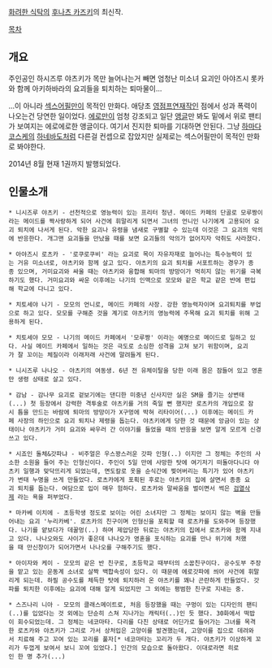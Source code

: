 [[화려한 식탁]]의 [https://twitter.com/funatsukazuki 후나츠 카즈키]의 최신작. 

[[목차]]

== 개요 ==
주인공인 하시즈루 야츠키가 목만 늘어나는거 빼면 엄청난 미소녀 요괴인 아야즈시 롯카와 함께 아키하바라의 요괴들을 퇴치하는 퇴마물이...

...이 아니라 [[섹스어필]]만이 목적인 만화다. 애당초 [[영점프]]연재작인 점에서 성과 폭력이 나오는건 당연한 일이었다. [[에로]]만이 엄청 강조되고 일단 [http://funatsukazuki.com/ 앵글]만 봐도 밑에서 위로 팬티가 보여지는 에로에로한 앵글이다. 여기서 진지한 퇴마를 기대하면 안된다. 그냥 [[하마다 코스케]]의 [[하네바도]]처럼 다른걸 컨셉으로 잡았지만 실제로는 섹스어필만이 목적인 만화로 봐야한다. 

2014년 8월 현재 1권까지 발행되었다. 


== 인물소개 ==

 * 니시즈루 야츠키 - 선천적으로 영능력이 있는 프리터 청년. 메이드 카페의 단골로 모루짱이라는 메이드를 짝사랑하게 되어 사건에 휘말리게 되면서 그녀의 언니인 나기에게 고용되어 요괴 퇴치에 나서게 된다. 악한 요괴나 유령을 냄새로 구별할 수 있는데 이것은 그 요괴의 악의에 반응한다. 개그맨 요괴들을 만났을 때를 보면 요괴들의 악의가 없어지자 악취도 사라졌다.

 * 아야즈시 로츠카 - '로쿠로쿠비' 라는 요괴로 목이 자유자재로 늘어나는 특수능력이 있는 거유 미소녀로, 야츠키와 함께 살고 있다. 야츠키의 요괴 퇴치를 서포트하는 경우가 종종 있으며, 거미요괴와 싸울 때는 야츠키와 융합해 퇴마의 방망이가 먹히지 않는 위기를 극복하기도 했다. 거미요괴와 싸운 이후에는 나기의 인맥으로 모모와 같은 학교 같은 반에 편입해 학교에 다니고 있다.
 

 * 치토세야 나기 - 모모의 언니로, 메이드 카페의 사장. 강한 영능력자이며 요괴퇴치를 부업으로 하고 있다. 모모를 구해준 것을 계기로 야츠키의 영능력에 주목해 요괴 퇴치를 위해 고용하게 된다. 
 

 * 치토세야 모모 - 나기의 메이드 카페에서 '모루짱' 이라는 예명으로 메이드로 일하고 있다. 사실 메이드 카페에서 일하는 것은 극도로 소심한 성격을 고쳐 보기 위함이며, 요괴가 잘 꼬이는 체질이라 이래저래 사건에 말려들게 된다.   

 * 니시즈루 나나오 - 야츠키의 여동생. 6년 전 유체이탈을 당한 이래 몸은 잠들어 있고 영혼만 생령 상태로 살고 있다. 

 * 감남 - 감나무 요괴로 겉보기에는 댄디한 미중년 신사지만 실은 SM을 즐기는 상변태(...) 첫 등장에서 강력한 격투술로 야츠키를 거의 죽일 뻔 했지만 로츠카의 개입으로 잠시 틈을 만드는 바람에 퇴마의 방망이가 X구멍에 박혀 리타이어(...) 이후에는 메이드 카페 사장의 하인으로 요괴 퇴치나 제령을 돕는다. 야츠키에게 당한 것 때문에 앙금이 있는 상태이나 야츠키가 거미 요괴와 싸우러 간 이야기를 들었을 때의 반응을 보면 알게 모르게 신경쓰고 있다. 

 * 시죠인 돌체&갓파냐 - 비주얼은 우스꽝스러운 갓파 인형(..) 이지만 그 정체는 주인의 사소한 소원을 들어 주는 인형신이다. 주인이 5일 만에 사망한 탓에 여기저기 떠돌아다니다 야츠키 일행과 맞닥뜨리게 되었는데, 면도칼로 옷을 순식간에 찢어버리는 특기가 있어 야츠키가 변태 누명을 쓰게 만들었다. 로츠카에게 포획된 후로는 야츠키의 집에 살면서 종종 요괴 퇴치를 돕는다. 여담으로 입이 매우 험하다. 로츠카와 말싸움을 벌이면서 썩은 [[검열삭제]] 라는 욕을 퍼부었다.

 * 마카베 이치에 - 초등학생 정도로 보이는 어린 소녀지만 그 정체는 보이지 않는 벽을 만들어내는 요괴 '누리카베'. 로츠카의 친구이며 인형신을 포획할 때 로츠카를 도와주며 등장했다. 나기를 얕보다가 데꿀멍(..) 하며 제압당한 뒤로는 야츠키의 집에서 로츠카와 함께 지내고 있다. 나나오와도 사이가 좋은데 나나오가 영혼을 포식하는 요괴를 만나 위기에 처했을 때 만신창이가 되어가면서 나나오를 구해주기도 했다.

 * 아이자와 케이 - 모모의 같은 반 친구로, 초등학교 때부터의 소꿉친구이다. 공수도부 주장을 맡고 있는 운동계 소녀로 살짝 백합속성이 있다. 이 때문에 에로갓파에 씌어 사건에 휘말리게 되는데. 하필 공수도를 체득한 탓에 퇴치하러 온 야츠키를 꽤나 곤란하게 만들었다. 갓파를 퇴치한 이후에는 요괴에 대해 알게 되었지만 그 외에는 평범한 친구로 지내는 중.

 * 스즈나리 니아 - 모모의 클래스메이트로, 처음 등장했을 때는 구멍이 있는 디자인의 팬티(..)를 입었다는 것 외에는 단순히 스쳐 지나가는 캐릭터(..)인 듯 했다. 30화에서 떡밥이 회수되었는데. 그 정체는 네코마타. 다리를 다친 상태로 어딘가로 들어가는 그녀를 목격한 로츠카와 야츠키가 그리로 가서 상처입은 고양이를 발견했는데, 고양이를 집으로 데려와서 치료해 주고 꼬여 있는 꼬리를 풀자[* 네코마타는 꼬리가 두 개다. 야츠키가 이상하게 꼬리가 두껍게 보여서 보니 꼬여 있었다.] 인간의 모습으로 돌아왔다. 이대로라면 히로인 한 명 추가(...)

